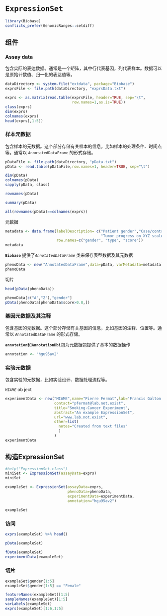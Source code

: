 # `ExpressionSet`

```r
library(Biobase)
conflicts_prefer(GenomicRanges::setdiff)
```

## 组件

### Assay data

包含实际的表达数据。通常是一个矩阵，其中行代表基因，列代表样本。数据可以是原始计数值、归一化的表达值等。

```r
dataDirectory <- system.file("extdata", package="Biobase")
exprsFile <- file.path(dataDirectory, "exprsData.txt")

exprs <- as.matrix(read.table(exprsFile, header=TRUE, sep="\t",
                              row.names=1,as.is=TRUE))
class(exprs)
dim(exprs)
colnames(exprs)
head(exprs[,1:5])
```

### 样本元数据

包含样本的元数据。这个部分存储有关样本的信息，比如样本的处理条件、时间点等。通常以 `AnnotatedDataFrame` 的形式存储。

```r
pDataFile <- file.path(dataDirectory, "pData.txt")
pData <- read.table(pDataFile,row.names=1, header=TRUE, sep="\t")

dim(pData)
colnames(pData)
sapply(pData, class)

rownames(pData)

summary(pData)

all(rownames(pData)==colnames(exprs))
```

元数据

```r
metadata <- data.frame(labelDescription= c("Patient gender","Case/control status",
                                           "Tumor progress on XYZ scale"),
                       row.names=c("gender", "type", "score"))
metadata
```

**`Biobase`** 提供了*`AnnotatedDataFrame`* 类来保存表型数据及其元数据

```r
phenoData <- new("AnnotatedDataFrame",data=pData, varMetadata=metadata)
phenoData
```

切片

```r
head(pData(phenoData))

phenoData[c("A","Z"),"gender"]
pData(phenoData[phenoData$score>0.8,])
```

### 基因元数据及其注释

包含基因的元数据。这个部分存储有关基因的信息，比如基因的注释、位置等。通常以 `AnnotatedDataFrame` 的形式存储。

**`annotation`**和**`AnnotationDbi`**包为元数据包提供了基本的数据操作

```r
annotation <- "hgu95av2"
```

### 实验元数据

包含实验的元数据，比如实验设计、数据处理流程等。

*`MIAME`* ob ject

```r
experimentData <- new("MIAME",name="Pierre Fermat",lab="Francis Galton Lab",
                      contact="pfermat@lab.not.exist",
                      title="Smoking-Cancer Experiment",
                      abstract="An example ExpressionSet",
                      url="www.lab.not.exist",
                      other=list(
                        notes="Created from text files"
                        )
                      )
experimentData
```

## 构造ExpressionSet

```r
#help("ExpressionSet-class")
miniSet <- ExpressionSet(assayData=exprs)
miniSet

exampleSet <- ExpressionSet(assayData=exprs,
                            phenoData=phenoData,
                            experimentData=experimentData,
                            annotation="hgu95av2")

exampleSet
```

### 访问

```r
exprs(exampleSet) %>% head()

pData(exampleSet)

fData(exampleSet)
experimentData(exampleSet)
```

### 切片

```r
exampleSet$gender[1:5]
exampleSet$gender[1:5] == "Female"

featureNames(exampleSet)[1:5]
sampleNames(exampleSet)[1:5]
varLabels(exampleSet)
exprs(exampleSet)[1:6,1:5]
```
